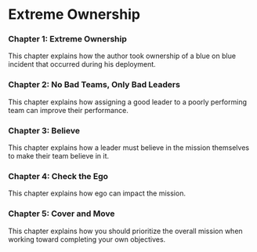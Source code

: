 # Extreme Ownership

### Chapter 1: Extreme Ownership
This chapter explains how the author took ownership of a blue on blue incident that occurred during his deployment.

### Chapter 2: No Bad Teams, Only Bad Leaders
This chapter explains how assigning a good leader to a poorly performing team can improve their performance.

### Chapter 3: Believe
This chapter explains how a leader must believe in the mission themselves to make their team believe in it.

### Chapter 4: Check the Ego
This chapter explains how ego can impact the mission.

### Chapter 5: Cover and Move
This chapter explains how you should prioritize the overall mission when working toward completing your own objectives.
